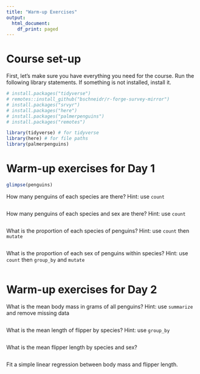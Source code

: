 ```yaml
---
title: "Warm-up Exercises"
output:
  html_document:
    df_print: paged
---
```


# Course set-up
First, let's make sure you have everything you need for the course. Run the following library statements. If something is not installed, install it.

```r
# install.packages("tidyverse")
# remotes::install_github("bschneidr/r-forge-survey-mirror")
# install.packages("srvyr")
# install.packages("here")
# install.packages("palmerpenguins")
# install.packages("remotes")

library(tidyverse) # for tidyverse
library(here) # for file paths
library(palmerpenguins)


```

# Warm-up exercises for Day 1

```r
glimpse(penguins)
```

How many penguins of each species are there? Hint: use `count`
```r

```

How many penguins of each species and sex are there? Hint: use `count`

```r

```


What is the proportion of each species of penguins? Hint: use `count` then `mutate` 

```r

```

What is the proportion of each sex of penguins within species? Hint: use `count` then `group_by` and `mutate` 

```r

```


# Warm-up exercises for Day 2

What is the mean body mass in grams of all penguins? Hint: use `summarize` and remove missing data

```r

```

What is the mean length of flipper by species? Hint: use `group_by`

```r

```

What is the mean flipper length by species and sex?

```r

```

Fit a simple linear regression between body mass and flipper length.

```r

```

